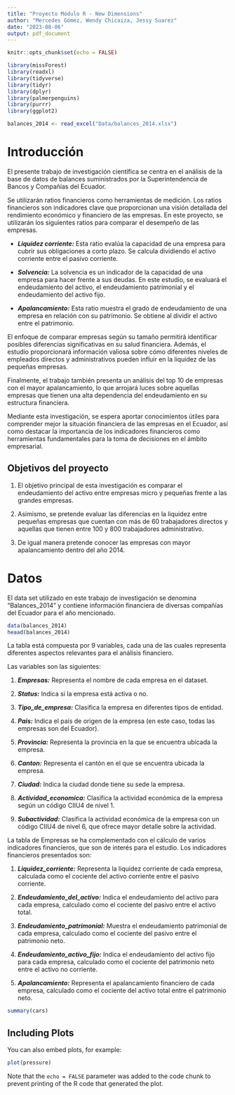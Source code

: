 ```yaml
---
title: "Proyecto Módulo R - New Dimensions"
author: "Mercedes Gómez, Wendy Chicaiza, Jessy Suarez"
date: "2023-08-06"
output: pdf_document
---
```


```r
knitr::opts_chunk$set(echo = FALSE)

library(missForest)
library(readxl)
library(tidyverse)
library(tidyr)
library(dplyr)
library(palmerpenguins)
library(purrr)
library(ggplot2)

balances_2014 <- read_excel("Data/balances_2014.xlsx")
```

# Introducción

El presente trabajo de investigación científica se centra en el análisis de la base de datos de balances suministrados por la Superintendencia de Bancos y Compañías del Ecuador.

Se utilizarán ratios financieros como herramientas de medición. Los ratios financieros son indicadores clave que proporcionan una visión detallada del rendimiento económico y financiero de las empresas. En este proyecto, se utilizarán los siguientes ratios para comparar el desempeño de las empresas.

-   ***Liquidez corriente:*** Esta ratio evalúa la capacidad de una empresa para cubrir sus obligaciones a corto plazo. Se calcula dividiendo el activo corriente entre el pasivo corriente.

-   ***Solvencia:*** La solvencia es un indicador de la capacidad de una empresa para hacer frente a sus deudas. En este estudio, se evaluará el endeudamiento del activo, el endeudamiento patrimonial y el endeudamiento del activo fijo.

-   ***Apalancamiento:*** Esta ratio muestra el grado de endeudamiento de una empresa en relación con su patrimonio. Se obtiene al dividir el activo entre el patrimonio.

El enfoque de comparar empresas según su tamaño permitirá identificar posibles diferencias significativas en su salud financiera. Además, el estudio proporcionará información valiosa sobre cómo diferentes niveles de empleados directos y administrativos pueden influir en la liquidez de las pequeñas empresas.

Finalmente, el trabajo también presenta un análisis del top 10 de empresas con el mayor apalancamiento, lo que arrojará luces sobre aquellas empresas que tienen una alta dependencia del endeudamiento en su estructura financiera.

Mediante esta investigación, se espera aportar conocimientos útiles para comprender mejor la situación financiera de las empresas en el Ecuador, así como destacar la importancia de los indicadores financieros como herramientas fundamentales para la toma de decisiones en el ámbito empresarial.

## Objetivos del proyecto

1.  El objetivo principal de esta investigación es comparar el endeudamiento del activo entre empresas micro y pequeñas frente a las grandes empresas.

2.  Asimismo, se pretende evaluar las diferencias en la liquidez entre pequeñas empresas que cuentan con más de 60 trabajadores directos y aquellas que tienen entre 100 y 800 trabajadores administrativo.

3.  De igual manera pretende conocer las empresas con mayor apalancamiento dentro del año 2014.

# Datos

El data set utilizado en este trabajo de investigación se denomina "Balances_2014" y contiene información financiera de diversas compañías del Ecuador para el año mencionado.

```r
data(balances_2014)
heaad(balances_2014)
```

La tabla está compuesta por 9 variables, cada una de las cuales representa diferentes aspectos relevantes para el análisis financiero.

Las variables son las siguientes:

1.  ***Empresas:*** Representa el nombre de cada empresa en el dataset.

2.  ***Status:*** Indica si la empresa está activa o no.

3.  ***Tipo_de_empresa:*** Clasifica la empresa en diferentes tipos de entidad.

4.  ***Pais:*** Indica el país de origen de la empresa (en este caso, todas las empresas son del Ecuador).

5.  ***Provincia:*** Representa la provincia en la que se encuentra ubicada la empresa.

6.  ***Canton:*** Representa el cantón en el que se encuentra ubicada la empresa.

7.  ***Ciudad:*** Indica la ciudad donde tiene su sede la empresa.

8.  ***Actividad_economica:*** Clasifica la actividad económica de la empresa según un código CIIU4 de nivel 1.

9.  ***Subactividad:*** Clasifica la actividad económica de la empresa con un código CIIU4 de nivel 6, que ofrece mayor detalle sobre la actividad.

La tabla de Empresas se ha complementado con el cálculo de varios indicadores financieros, que son de interés para el estudio. Los indicadores financieros presentados son:

1.  ***Liquidez_corriente:*** Representa la liquidez corriente de cada empresa, calculada como el cociente del activo corriente entre el pasivo corriente.

2.  ***Endeudamiento_del_activo:*** Indica el endeudamiento del activo para cada empresa, calculado como el cociente del pasivo entre el activo total.

3.  ***Endeudamiento_patrimonial:*** Muestra el endeudamiento patrimonial de cada empresa, calculado como el cociente del pasivo entre el patrimonio neto.

4.  ***Endeudamiento_activo_fijo:*** Indica el endeudamiento del activo fijo para cada empresa, calculado como el cociente del patrimonio neto entre el activo no corriente.

5.  ***Apalancamiento:*** Representa el apalancamiento financiero de cada empresa, calculado como el cociente del activo total entre el patrimonio neto.

```r
summary(cars)
```

## Including Plots

You can also embed plots, for example:

```r
plot(pressure)
```

Note that the `echo = FALSE` parameter was added to the code chunk to prevent printing of the R code that generated the plot.
